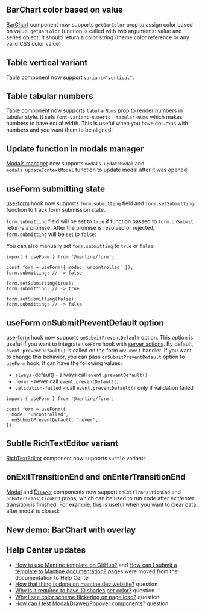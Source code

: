 

## BarChart color based on value

[BarChart](/charts/bar-chart) component now supports `getBarColor` prop to assign color based on value.
`getBarColor` function is called with two arguments: value and series object. It should return a color
string (theme color reference or any valid CSS color value).

<Demo data={BarChartDemos.getBarColor} />

## Table vertical variant

[Table](/core/table) component now support `variant="vertical"`:

<Demo data={TableDemos.vertical} />

## Table tabular numbers

[Table](/core/table) component now supports `tabularNums` prop to render numbers in tabular style. It sets
`font-variant-numeric: tabular-nums` which makes numbers to have equal width.
This is useful when you have columns with numbers and you want them to be aligned:

<Demo data={TableDemos.tabularNums} />

## Update function in modals manager

[Modals manager](/x/modals) now supports `modals.updateModal` and `modals.updateContextModal`
function to update modal after it was opened:

<Demo data={ModalsDemos.updateModal} />

## useForm submitting state

[use-form](/form/use-form) hook now supports `form.submitting` field
and `form.setSubmitting` function to track form submission state.

`form.submitting` field will be set to `true` if function passed to
`form.onSubmit` returns a promise. After the promise is resolved or rejected,
`form.submitting` will be set to `false`:

<Demo data={FormDemos.submitting} />

You can also manually set `form.submitting` to `true` or `false`:

```tsx
import { useForm } from '@mantine/form';

const form = useForm({ mode: 'uncontrolled' });
form.submitting; // -> false

form.setSubmitting(true);
form.submitting; // -> true

form.setSubmitting(false);
form.submitting; // -> false
```

## useForm onSubmitPreventDefault option

[use-form](/form/use-form) hook now supports `onSubmitPreventDefault` option.
This option is useful if you want to integrate `useForm` hook with [server actions](https://github.com/mantinedev/mantine/issues/7142).
By default, `event.preventDefault()` is called on the form `onSubmit` handler.
If you want to change this behavior, you can pass `onSubmitPreventDefault` option
to `useForm` hook. It can have the following values:

- `always` (default) - always call `event.preventDefault()`
- `never` - never call `event.preventDefault()`
- `validation-failed` - call `event.preventDefault()` only if validation failed

```tsx
import { useForm } from '@mantine/form';

const form = useForm({
  mode: 'uncontrolled',
  onSubmitPreventDefault: 'never',
});
```

## Subtle RichTextEditor variant

[RichTextEditor](/x/tiptap) component now supports `subtle` variant:

<Demo data={TipTapDemos.subtleVariant} />

## onExitTransitionEnd and onEnterTransitionEnd

[Modal](/core/modal) and [Drawer](/core/drawer) components now support `onExitTransitionEnd` and `onEnterTransitionEnd` props,
which can be used to run code after exit/enter transition is finished. For example, this is useful when you want to clear
data after modal is closed:

<Demo data={ModalDemos.transitionEnd} />

## New demo: BarChart with overlay

<Demo data={BarChartDemos.overlay} />

## Help Center updates

- [How to use Mantine template on GitHub?](https://help.mantine.dev/q/templates-usage) and [How can I submit a template to Mantine documentation?](https://help.mantine.dev/q/submit-template) pages were moved from the documentation to Help Center
- [How that thing is done on mantine.dev website?](https://help.mantine.dev/q/how-that-thing-is-done) question
- [Why is it required to have 10 shades per color?](https://help.mantine.dev/q/ten-shades-per-color) question
- [Why I see color scheme flickering on page load?](https://help.mantine.dev/q/color-scheme-flickering) question
- [How can I test Modal/Drawer/Popover components?](https://help.mantine.dev/q/portals-testing) question
